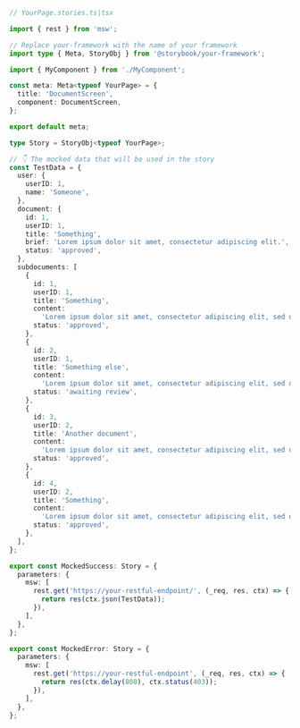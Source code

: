 ```ts
// YourPage.stories.ts|tsx

import { rest } from 'msw';

// Replace your-framework with the name of your framework
import type { Meta, StoryObj } from '@storybook/your-framework';

import { MyComponent } from './MyComponent';

const meta: Meta<typeof YourPage> = {
  title: 'DocumentScreen',
  component: DocumentScreen,
};

export default meta;

type Story = StoryObj<typeof YourPage>;

// 👇 The mocked data that will be used in the story
const TestData = {
  user: {
    userID: 1,
    name: 'Someone',
  },
  document: {
    id: 1,
    userID: 1,
    title: 'Something',
    brief: 'Lorem ipsum dolor sit amet, consectetur adipiscing elit.',
    status: 'approved',
  },
  subdocuments: [
    {
      id: 1,
      userID: 1,
      title: 'Something',
      content:
        'Lorem ipsum dolor sit amet, consectetur adipiscing elit, sed do eiusmod tempor incididunt ut labore et dolore magna aliqua.',
      status: 'approved',
    },
    {
      id: 2,
      userID: 1,
      title: 'Something else',
      content:
        'Lorem ipsum dolor sit amet, consectetur adipiscing elit, sed do eiusmod tempor incididunt ut labore et dolore magna aliqua.',
      status: 'awaiting review',
    },
    {
      id: 3,
      userID: 2,
      title: 'Another document',
      content:
        'Lorem ipsum dolor sit amet, consectetur adipiscing elit, sed do eiusmod tempor incididunt ut labore et dolore magna aliqua.',
      status: 'approved',
    },
    {
      id: 4,
      userID: 2,
      title: 'Something',
      content:
        'Lorem ipsum dolor sit amet, consectetur adipiscing elit, sed do eiusmod tempor incididunt ut labore et dolore magna aliqua.',
      status: 'approved',
    },
  ],
};

export const MockedSuccess: Story = {
  parameters: {
    msw: [
      rest.get('https://your-restful-endpoint/', (_req, res, ctx) => {
        return res(ctx.json(TestData));
      }),
    ],
  },
};

export const MockedError: Story = {
  parameters: {
    msw: [
      rest.get('https://your-restful-endpoint', (_req, res, ctx) => {
        return res(ctx.delay(800), ctx.status(403));
      }),
    ],
  },
};
```
